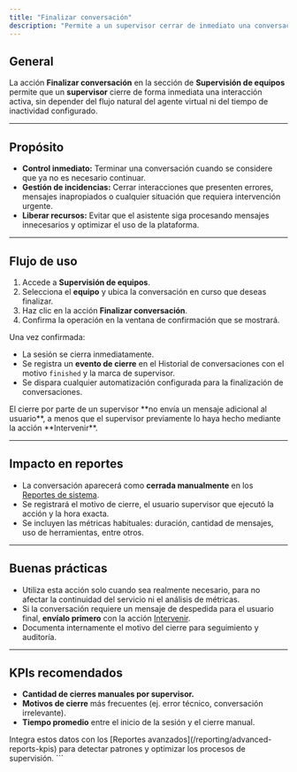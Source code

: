 ```yaml
---
title: "Finalizar conversación"
description: "Permite a un supervisor cerrar de inmediato una conversación en curso."
---
```


## General

La acción **Finalizar conversación** en la sección de **Supervisión de equipos** permite que un **supervisor** cierre de forma inmediata una interacción activa, sin depender del flujo natural del agente virtual ni del tiempo de inactividad configurado.

---

## Propósito

- **Control inmediato:** Terminar una conversación cuando se considere que ya no es necesario continuar.  
- **Gestión de incidencias:** Cerrar interacciones que presenten errores, mensajes inapropiados o cualquier situación que requiera intervención urgente.  
- **Liberar recursos:** Evitar que el asistente siga procesando mensajes innecesarios y optimizar el uso de la plataforma.

---

## Flujo de uso

1. Accede a **Supervisión de equipos**.  
2. Selecciona el **equipo** y ubica la conversación en curso que deseas finalizar.  
3. Haz clic en la acción **Finalizar conversación**.  
4. Confirma la operación en la ventana de confirmación que se mostrará.

Una vez confirmada:

- La sesión se cierra inmediatamente.
- Se registra un **evento de cierre** en el Historial de conversaciones con el motivo `finished` y la marca de supervisor.
- Se dispara cualquier automatización configurada para la finalización de conversaciones.

<Callout type="info">
El cierre por parte de un supervisor **no envía un mensaje adicional al usuario**, a menos que el supervisor previamente lo haya hecho mediante la acción **Intervenir**.
</Callout>

---

## Impacto en reportes

- La conversación aparecerá como **cerrada manualmente** en los [Reportes de sistema](/reporting/system-reports).  
- Se registrará el motivo de cierre, el usuario supervisor que ejecutó la acción y la hora exacta.  
- Se incluyen las métricas habituales: duración, cantidad de mensajes, uso de herramientas, entre otros.

---

## Buenas prácticas

- Utiliza esta acción solo cuando sea realmente necesario, para no afectar la continuidad del servicio ni el análisis de métricas.  
- Si la conversación requiere un mensaje de despedida para el usuario final, **envíalo primero** con la acción [Intervenir](/supervision/impersonate).  
- Documenta internamente el motivo del cierre para seguimiento y auditoría.

---

## KPIs recomendados

- **Cantidad de cierres manuales por supervisor.**  
- **Motivos de cierre** más frecuentes (ej. error técnico, conversación irrelevante).  
- **Tiempo promedio** entre el inicio de la sesión y el cierre manual.

<Callout type="tip">
Integra estos datos con los [Reportes avanzados](/reporting/advanced-reports-kpis) para detectar patrones y optimizar los procesos de supervisión.
</Callout>
```
